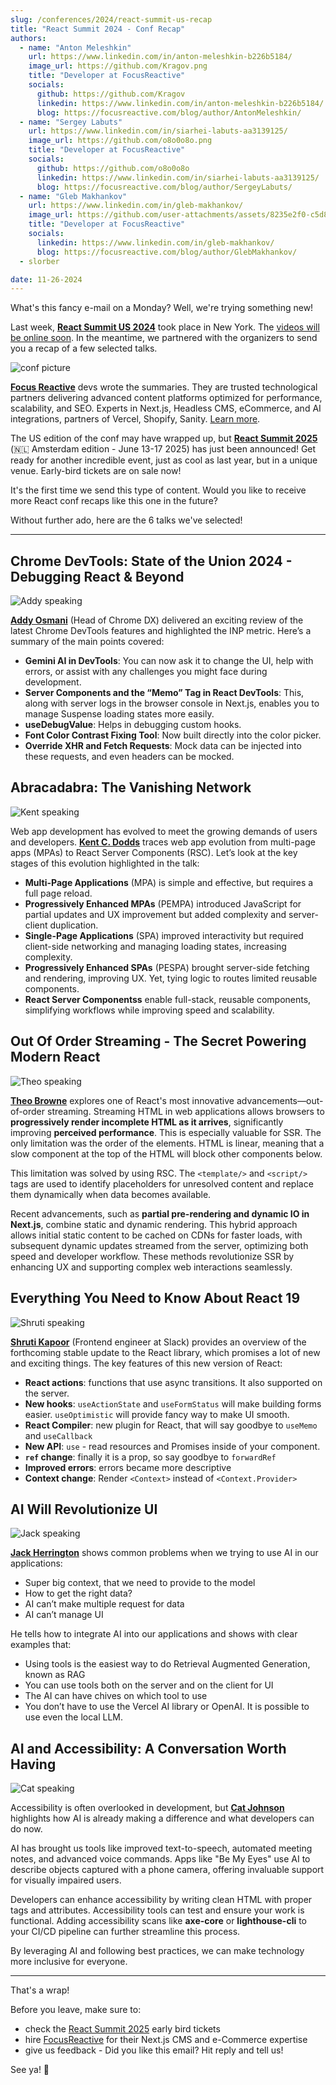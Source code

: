 ```yaml
---
slug: /conferences/2024/react-summit-us-recap
title: "React Summit 2024 - Conf Recap"
authors:
  - name: "Anton Meleshkin"
    url: https://www.linkedin.com/in/anton-meleshkin-b226b5184/
    image_url: https://github.com/Kragov.png
    title: "Developer at FocusReactive"
    socials:
      github: https://github.com/Kragov
      linkedin: https://www.linkedin.com/in/anton-meleshkin-b226b5184/
      blog: https://focusreactive.com/blog/author/AntonMeleshkin/
  - name: "Sergey Labuts"
    url: https://www.linkedin.com/in/siarhei-labuts-aa3139125/
    image_url: https://github.com/o8o0o8o.png
    title: "Developer at FocusReactive"
    socials:
      github: https://github.com/o8o0o8o
      linkedin: https://www.linkedin.com/in/siarhei-labuts-aa3139125/
      blog: https://focusreactive.com/blog/author/SergeyLabuts/
  - name: "Gleb Makhankov"
    url: https://www.linkedin.com/in/gleb-makhankov/
    image_url: https://github.com/user-attachments/assets/8235e2f0-c5d8-4dd5-89ea-305fb47a8285
    title: "Developer at FocusReactive"
    socials:
      linkedin: https://www.linkedin.com/in/gleb-makhankov/
      blog: https://focusreactive.com/blog/author/GlebMakhankov/
  - slorber

date: 11-26-2024
---
```


What's this fancy e-mail on a Monday? Well, we're trying something new!

Last week, **[React Summit US 2024](https://reactsummit.us?utm_source=Newsletter&utm_medium=thisweekinreact)** took place in New York. The [videos will be online soon](https://gitnation.com/events/react-summit-us-2024/talks). In the meantime, we partnered with the organizers to send you a recap of a few selected talks.

<!-- truncate -->

![conf picture](/emails/conferences/2024/react-summit-us/conf.jpg)

**[Focus Reactive](https://focusreactive.com?utm_source=Newsletter&utm_medium=thisweekinreact)** devs wrote the summaries. They are trusted technological partners delivering advanced content platforms optimized for performance, scalability, and SEO. Experts in Next.js, Headless CMS, eCommerce, and AI integrations, partners of Vercel, Shopify, Sanity. [Learn more](https://focusreactive.com?utm_source=Newsletter&utm_medium=thisweekinreact).

The US edition of the conf may have wrapped up, but **[React Summit 2025](https://reactsummit.com?utm_source=Newsletter&utm_medium=thisweekinreact)** (🇳🇱 Amsterdam edition - June 13-17 2025) has just been announced! Get ready for another incredible event, just as cool as last year, but in a unique venue. Early-bird tickets are on sale now!

It's the first time we send this type of content. Would you like to receive more React conf recaps like this one in the future?

Without further ado, here are the 6 talks we've selected!

<SubscribeFormEmbed placement="top" />

---

## Chrome DevTools: State of the Union 2024 - Debugging React & Beyond

![Addy speaking](/emails/conferences/2024/react-summit-us/addy.jpg)

**[Addy Osmani](https://bsky.app/profile/addyosmani.bsky.social)** (Head of Chrome DX) delivered an exciting review of the latest Chrome DevTools features and highlighted the INP metric. Here’s a summary of the main points covered:

- **Gemini AI in DevTools**: You can now ask it to change the UI, help with errors, or assist with any challenges you might face during development.
- **Server Components and the “Memo” Tag in React DevTools**: This, along with server logs in the browser console in Next.js, enables you to manage Suspense loading states more easily.
- **useDebugValue**: Helps in debugging custom hooks.
- **Font Color Contrast Fixing Tool**: Now built directly into the color picker.
- **Override XHR and Fetch Requests**: Mock data can be injected into these requests, and even headers can be mocked.

## Abracadabra: The Vanishing Network

![Kent speaking](/emails/conferences/2024/react-summit-us/kent.jpg)

Web app development has evolved to meet the growing demands of users and developers. **[Kent C. Dodds](https://bsky.app/profile/kentcdodds.com)** traces web app evolution from multi-page apps (MPAs) to React Server Components (RSC). Let’s look at the key stages of this evolution highlighted in the talk:

- **Multi-Page Applications** (MPA) is simple and effective, but requires a full page reload.
- **Progressively Enhanced MPAs** (PEMPA) introduced JavaScript for partial updates and UX improvement but added complexity and server-client duplication.
- **Single-Page Applications** (SPA) improved interactivity but required client-side networking and managing loading states, increasing complexity.
- **Progressively Enhanced SPAs** (PESPA) brought server-side fetching and rendering, improving UX. Yet, tying logic to routes limited reusable components.
- **React Server Componentss** enable full-stack, reusable components, simplifying workflows while improving speed and scalability.

## Out Of Order Streaming - The Secret Powering Modern React

![Theo speaking](/emails/conferences/2024/react-summit-us/theo.jpg)

**[Theo Browne](https://bsky.app/profile/t3.gg)** explores one of React's most innovative advancements—out-of-order streaming. Streaming HTML in web applications allows browsers to **progressively render incomplete HTML as it arrives**, significantly improving **perceived performance**. This is especially valuable for SSR. The only limitation was the order of the elements. HTML is linear, meaning that a slow component at the top of the HTML will block other components below.

This limitation was solved by using RSC. The `<template/>` and `<script/>` tags are used to identify placeholders for unresolved content and replace them dynamically when data becomes available.

Recent advancements, such as **partial pre-rendering and dynamic IO in Next.js**, combine static and dynamic rendering. This hybrid approach allows initial static content to be cached on CDNs for faster loads, with subsequent dynamic updates streamed from the server, optimizing both speed and developer workflow. These methods revolutionize SSR by enhancing UX and supporting complex web interactions seamlessly.

<SubscribeFormEmbed placement="middle" />

## Everything You Need to Know About React 19

![Shruti speaking](/emails/conferences/2024/react-summit-us/shruti.jpg)

**[Shruti Kapoor](https://bsky.app/profile/shrutikapoor08.bsky.social)** (Frontend engineer at Slack) provides an overview of the forthcoming stable update to the React library, which promises a lot of new and exciting things. The key features of this new version of React:

- **React actions**: functions that use async transitions. It also supported on the server.
- **New hooks**: `useActionState` and `useFormStatus` will make building forms easier. `useOptimistic` will provide fancy way to make UI smooth.
- **React Compiler**: new plugin for React, that will say goodbye to `useMemo` and `useCallback`
- **New API**: `use` \- read resources and Promises inside of your component.
- **`ref` change**: finally it is a prop, so say goodbye to `forwardRef`
- **Improved errors**: errors became more descriptive
- **Context change**: Render `<Context>` instead of `<Context.Provider>`

## AI Will Revolutionize UI

![Jack speaking](/emails/conferences/2024/react-summit-us/jack.jpg)

**[Jack Herrington](https://bsky.app/profile/jherr.dev)** shows common problems when we trying to use AI in our applications:

- Super big context, that we need to provide to the model
- How to get the right data?
- AI can’t make multiple request for data
- AI can’t manage UI

He tells how to integrate AI into our applications and shows with clear examples that:

- Using tools is the easiest way to do Retrieval Augmented Generation, known as RAG
- You can use tools both on the server and on the client for UI
- The AI can have chives on which tool to use
- You don’t have to use the Vercel AI library or OpenAI. It is possible to use even the local LLM.

## AI and Accessibility: A Conversation Worth Having

![Cat speaking](/emails/conferences/2024/react-summit-us/cat.jpg)

Accessibility is often overlooked in development, but **[Cat Johnson](https://www.linkedin.com/in/catandthemachines/)** highlights how AI is already making a difference and what developers can do now.

AI has brought us tools like improved text-to-speech, automated meeting notes, and advanced voice commands. Apps like "Be My Eyes" use AI to describe objects captured with a phone camera, offering invaluable support for visually impaired users.

Developers can enhance accessibility by writing clean HTML with proper tags and attributes. Accessibility tools can test and ensure your work is functional. Adding accessibility scans like **axe-core** or **lighthouse-cli** to your CI/CD pipeline can further streamline this process.

By leveraging AI and following best practices, we can make technology more inclusive for everyone.

---

That's a wrap!

Before you leave, make sure to:

- check the [React Summit 2025](https://reactsummit.com?utm_source=Newsletter&utm_medium=thisweekinreact) early bird tickets
- hire [FocusReactive](https://focusreactive.com/?utm_source=Newsletter&utm_medium=thisweekinreact) for their Next.js CMS and e-Commerce expertise
- give us feedback - Did you like this email? Hit reply and tell us!

See ya! 👋
